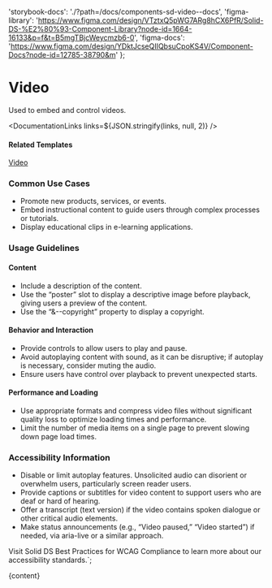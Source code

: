 

  'storybook-docs': './?path=/docs/components-sd-video--docs',
  'figma-library':
    'https://www.figma.com/design/VTztxQ5pWG7ARg8hCX6PfR/Solid-DS-%E2%80%93-Component-Library?node-id=1664-16133&p=f&t=B5mgTBjcWeycmzb6-0',
  'figma-docs': 'https://www.figma.com/design/YDktJcseQIIQbsuCpoKS4V/Component-Docs?node-id=12785-38790&m'
};

# Video

Used to embed and control videos.

<DefaultStory />

<DocumentationLinks links=${JSON.stringify(links, null, 2)} />

#### Related Templates

[Video](./?path=/docs/templates-video--docs)

### Common Use Cases

- Promote new products, services, or events.
- Embed instructional content to guide users through complex processes or tutorials.
- Display educational clips in e-learning applications.

### Usage Guidelines

#### Content

- Include a description of the content.
- Use the “poster” slot to display a descriptive image before playback, giving users a preview of the content.
- Use the “&--copyright” property to display a copyright.

#### Behavior and Interaction

- Provide controls to allow users to play and pause.
- Avoid autoplaying content with sound, as it can be disruptive; if autoplay is necessary, consider muting the audio.
- Ensure users have control over playback to prevent unexpected starts.

#### Performance and Loading

- Use appropriate formats and compress video files without significant quality loss to optimize loading times and performance.
- Limit the number of media items on a single page to prevent slowing down page load times.

### Accessibility Information

- Disable or limit autoplay features. Unsolicited audio can disorient or overwhelm users, particularly screen reader users.
- Provide captions or subtitles for video content to support users who are deaf or hard of hearing.
- Offer a transcript (text version) if the video contains spoken dialogue or other critical audio elements.
- Make status announcements (e.g., “Video paused,” “Video started”) if needed, via aria-live or a similar approach.

Visit <sd-link href="https://www.figma.com/design/VTztxQ5pWG7ARg8hCX6PfR/Solid-DS-%E2%80%93-Component-Library?node-id=38262-58412&t=1qhfYXrbNhSCYCzZ-4" target="_blank">Solid DS Best Practices for WCAG Compliance</sd-link> to learn more about our accessibility standards.`;

<Meta title="Components/sd-video/Overview" />

<OverviewFormatter story={SdVideoStories.Default}>{content}</OverviewFormatter>
